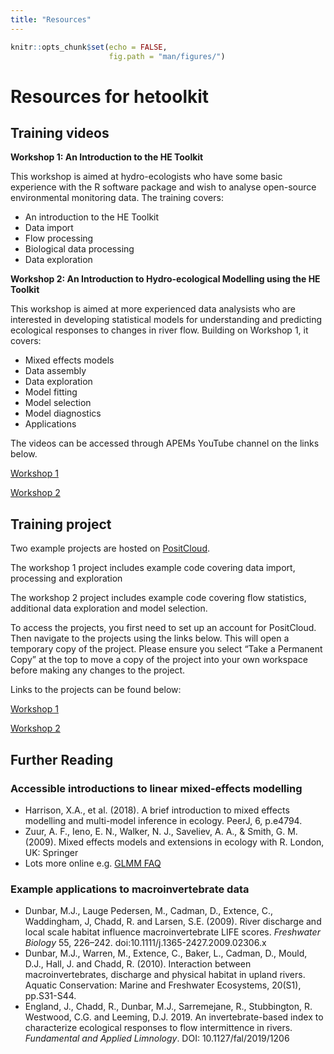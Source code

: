 ```yaml
---
title: "Resources"
---
```


```r
knitr::opts_chunk$set(echo = FALSE,
                      fig.path = "man/figures/")
```

# Resources for hetoolkit

## Training videos

**Workshop 1: An Introduction to the HE Toolkit**

This workshop is aimed at hydro-ecologists who have some basic experience with the R software package and wish to analyse open-source environmental monitoring data. The training covers:

 * An introduction to the HE Toolkit
 * Data import 
 * Flow processing
 * Biological data processing
 * Data exploration
 
**Workshop 2: An Introduction to Hydro-ecological Modelling using the HE Toolkit**

This workshop is aimed at more experienced data analysists who are interested in developing statistical models for understanding and predicting ecological responses to changes in river flow. Building on Workshop 1, it covers:

 * Mixed effects models
 * Data assembly
 * Data exploration
 * Model fitting
 * Model selection
 * Model diagnostics
 * Applications
 
 The videos can be accessed through APEMs YouTube channel on the links below.
 
 [Workshop 1](https://www.youtube.com/playlist?list=PLyZ0s0I9obPiWJ6u748Npe_pokL4SQpZu)
 
 [Workshop 2](https://www.youtube.com/playlist?list=PLyZ0s0I9obPj3bUDp9a8S1d0LF6ZiQYTT)


## Training project

Two example projects are hosted on [PositCloud](https://posit.cloud/). 

The workshop 1 project includes example code covering data import, processing and exploration

The workshop 2 project includes example code covering flow statistics, additional data exploration and model selection.

To access the projects, you first need to set up an account for PositCloud. Then navigate to the projects using the links below. This will open a temporary copy of the project. Please ensure you select "Take a Permanent Copy" at the top to move a copy of the project into your own workspace before making any changes to the project.

Links to the projects can be found below:

[Workshop 1](https://eur03.safelinks.protection.outlook.com/?url=https%3A%2F%2Fposit.cloud%2Fcontent%2F5663223&data=05%7C01%7Ci.gordon%40apemltd.co.uk%7C59f2aeb5fcec4eac7b1708db34537298%7Cf802729b1f8447b4881f4980f9545543%7C0%7C0%7C638161305235041721%7CUnknown%7CTWFpbGZsb3d8eyJWIjoiMC4wLjAwMDAiLCJQIjoiV2luMzIiLCJBTiI6Ik1haWwiLCJXVCI6Mn0%3D%7C3000%7C%7C%7C&sdata=SBy2SyUV%2B%2F%2FIWrcdAe857KHXQNHueHMMS7sPepPEw78%3D&reserved=0)

[Workshop 2](https://eur03.safelinks.protection.outlook.com/?url=https%3A%2F%2Fposit.cloud%2Fcontent%2F5663226&data=05%7C01%7Ci.gordon%40apemltd.co.uk%7Cbf9cff5872b44182301b08db34540802%7Cf802729b1f8447b4881f4980f9545543%7C0%7C0%7C638161307737880503%7CUnknown%7CTWFpbGZsb3d8eyJWIjoiMC4wLjAwMDAiLCJQIjoiV2luMzIiLCJBTiI6Ik1haWwiLCJXVCI6Mn0%3D%7C3000%7C%7C%7C&sdata=eOV2dydEe7SwE5nnuFLBLW%2BarkN0e6zr4JPoOnoyEnI%3D&reserved=0)

## Further Reading

### Accessible introductions to linear mixed-effects modelling

 * Harrison, X.A., et al. (2018). A brief introduction to mixed effects modelling and multi-model inference in ecology. PeerJ, 6, p.e4794.
 * Zuur, A. F., Ieno, E. N., Walker, N. J., Saveliev, A. A., & Smith, G. M. (2009). Mixed effects models and extensions in ecology with R. London, UK: Springer
 * Lots more online e.g. [GLMM FAQ](http://bbolker.github.io/mixedmodels-misc/glmmFAQ.html)
 
### Example applications to macroinvertebrate data

 * Dunbar, M.J., Lauge Pedersen, M., Cadman, D., Extence, C., Waddingham, J, Chadd, R. and Larsen, S.E. (2009). River discharge and local scale habitat influence macroinvertebrate LIFE scores. *Freshwater Biology* 55, 226–242. doi:10.1111/j.1365-2427.2009.02306.x
 * Dunbar, M.J., Warren, M., Extence, C., Baker, L., Cadman, D., Mould, D.J., Hall, J. and Chadd, R. (2010). Interaction between macroinvertebrates, discharge and physical habitat in upland rivers. Aquatic Conservation: Marine and Freshwater Ecosystems, 20(S1), pp.S31-S44.
 * England, J., Chadd, R., Dunbar, M.J., Sarremejane, R., Stubbington, R. Westwood, C.G. and Leeming, D.J. 2019. An invertebrate-based index to characterize ecological responses to flow intermittence in rivers. *Fundamental and Applied Limnology*. DOI: 10.1127/fal/2019/1206

